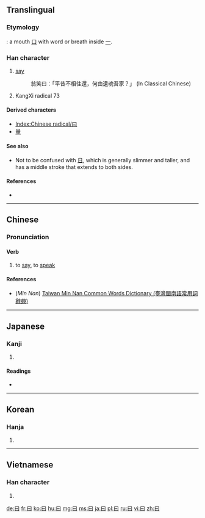 {{also|日|臼|白}}
==Translingual==
{{stroke order|type=animate}}
===Etymology===
{{Han etyl}}

{{liushu|p}} : a mouth [[口]] with word or breath inside [[一]].

===Han character===
{{Han char|rn=73|rad=曰|as=00|sn=4|four=6010<sub>0</sub>|canj=日 (A), X日 (XA)|ids=⿴[[囗]][[一]]}}

# [[say]]
#: 翁笑曰：「平昔不相往還，何由遺魂吾家？」 (In Classical Chinese)
# KangXi radical 73

====Derived characters====
* [[Index:Chinese radical/曰]]
* [[量]]

====See also====
* Not to be confused with [[日]], which is generally slimmer and taller, and has a middle stroke that extends to both sides.

====References====
* {{Han ref|kx=0502.010|dkj=14278|dj=0872.300|hdz=21482.020|uh=66F0|ud=26352|bh=A4EA|bd=42218}}

----

==Chinese==
{{zh-forms}}

===Pronunciation===
{{zh-pron
|m=yuē
|c=joek6, jyut6
|h=pfs=yet
|mn=o̍at
|w=
|mc=y
|oc=y
|ma=|ma2=
|cat=v
}}

====Verb====
{{zh-verb}}

# {{cx|classical|lang=zh}} to [[say]], to [[speak]]
#: {{zh-usex|^孔子 曰…|Confucius said…}}

====References====
*(''Min Nan'') [http://twblg.dict.edu.tw/holodict_new/index.html Taiwan Min Nan Common Words Dictionary (臺灣閩南語常用詞辭典)]

----

==Japanese==

===Kanji===
{{ja-kanji|grade=9|rs=曰00}}

# {{To speak (曰, Romaji: IWA) This Kanji isn't a Joyo Kanji like most Kanji characters are. This Japanese word is usually followed by く (particle, Romaji: ku) to make 曰く (IWAKU) which means to speak.
Souce: http://nihonshock.com/2009/09/20-similar-looking-kanji/|lang=ja|sort=曰00}}

====Readings====
* {{ja-readings
|goon=[[おち]] (ochi) < [[をち]] (wochi)
|kanon=[[えつ]] (etsu) < [[ゑつ]] (wetsu)
|kun=[[いう]] (iu), [[いわく]] (iwaku), [[のたまわく]] (notamawaku)}}

----

==Korean==

===Hanja===
{{ko-hanja|hangeul=왈|eumhun=|rv=wal|mr=wal|y=wal}}

# {{defn|lang=ko|sort=曰00}}

----

==Vietnamese==

===Han character===
{{vi-hantu|[[viết]], [[vất]], [[vết]], [[vít]]|rs=曰00}}

# {{defn|lang=vi|sort=曰00}}

[[Category:CJKV radicals| ]]

[[de:曰]]
[[fr:曰]]
[[ko:曰]]
[[hu:曰]]
[[mg:曰]]
[[ms:曰]]
[[ja:曰]]
[[pl:曰]]
[[ru:曰]]
[[vi:曰]]
[[zh:曰]]